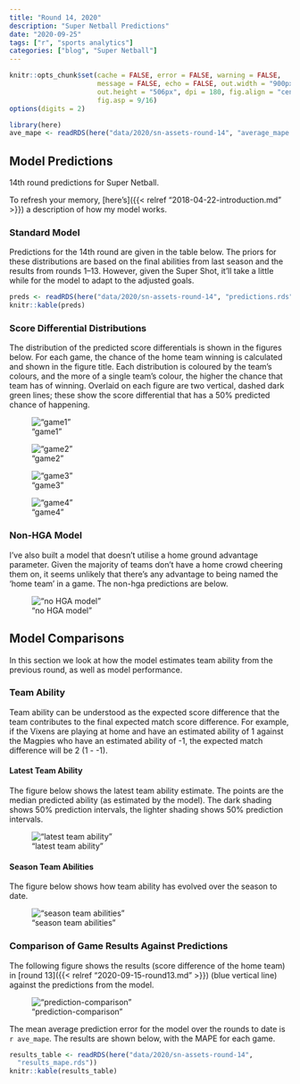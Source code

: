 ```yaml
---
title: "Round 14, 2020"
description: "Super Netball Predictions"
date: "2020-09-25"
tags: ["r", "sports analytics"]
categories: ["blog", "Super Netball"]
---
```


<!-- Time-stamp: <2019-04-27 13:42:06 (slane)> -->

```r
knitr::opts_chunk$set(cache = FALSE, error = FALSE, warning = FALSE,
                      message = FALSE, echo = FALSE, out.width = "900px",
                      out.height = "506px", dpi = 180, fig.align = "center",
                      fig.asp = 9/16)
options(digits = 2)

```

```r
library(here)
ave_mape <- readRDS(here("data/2020/sn-assets-round-14", "average_mape.rds"))

```

## Model Predictions

14th round predictions for Super Netball.

To refresh your memory, [here's]({{< relref "2018-04-22-introduction.md" >}}) a description of how my model works.

### Standard Model

Predictions for the 14th round are given in the table below. The priors for these distributions are based on the final abilities from last season and the results from rounds 1--13. However, given the Super Shot, it'll take a little while for the model to adapt to the adjusted goals.

```r
preds <- readRDS(here("data/2020/sn-assets-round-14", "predictions.rds"))
knitr::kable(preds)

```

### Score Differential Distributions

The distribution of the predicted score differentials is shown in the figures below. For each game, the chance of the home team winning is calculated and shown in the figure title. Each distribution is coloured by the team's colours, and the more of a single team's colour, the higher the chance that team has of winning. Overlaid on each figure are two vertical, dashed dark green lines; these show the score differential that has a 50% predicted chance of happening.

!["game1"](/sn-assets/2020/round14/game-1.png)

!["game2"](/sn-assets/2020/round14/game-2.png)

!["game3"](/sn-assets/2020/round14/game-3.png)

!["game4"](/sn-assets/2020/round14/game-4.png)

### Non-HGA Model

I've also built a model that doesn't utilise a home ground advantage parameter. Given the majority of teams don't have a home crowd cheering them on, it seems unlikely that there's any advantage to being named the 'home team' in a game. The non-hga predictions are below.

!["no HGA model"](/sn-assets/2020/round14/plot-grid-no-hga.png)

## Model Comparisons

In this section we look at how the model estimates team ability from the previous round, as well as model performance.

### Team Ability

Team ability can be understood as the expected score difference that the team contributes to the final expected match score difference. For example, if the Vixens are playing at home and have an estimated ability of 1 against the Magpies who have an estimated ability of -1, the expected match difference will be 2 (1 - -1).

#### Latest Team Ability

The figure below shows the latest team ability estimate. The points are the median predicted ability (as estimated by the model). The dark shading shows 50% prediction intervals, the lighter shading shows 50% prediction intervals.

!["latest team ability"](/sn-assets/2020/round14/abilities-latest.png)

#### Season Team Abilities

The figure below shows how team ability has evolved over the season to date.

!["season team abilities"](/sn-assets/2020/round14/abilities.png)

### Comparison of Game Results Against Predictions

The following figure shows the results (score difference of the home team) in [round 13]({{< relref "2020-09-15-round13.md" >}}) (blue vertical line) against the predictions from the model.

!["prediction-comparison"](/sn-assets/2020/round14/plot-grid-comparison.png)

The mean average prediction error for the model over the rounds to date is `r ave_mape`. The results are shown below, with the MAPE for each game.

```r
results_table <- readRDS(here("data/2020/sn-assets-round-14",
  "results_mape.rds"))
knitr::kable(results_table)

```
